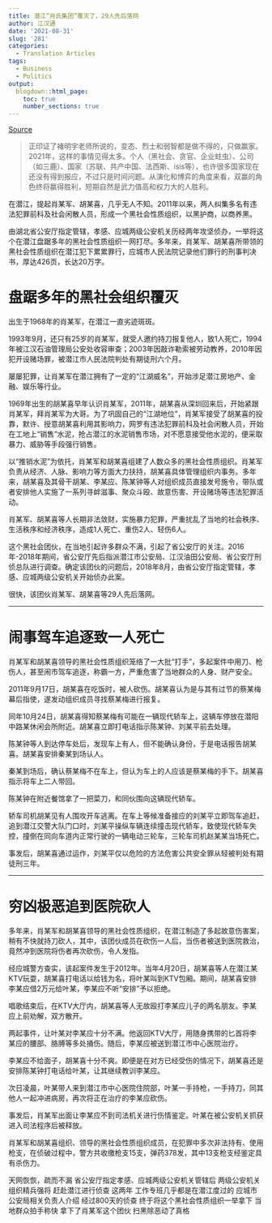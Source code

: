 ```yaml
---
title: 潜江“肖氏集团”覆灭了，29人先后落网
author: 江汉通
date: '2021-08-31'
slug: '281'
categories:
  - Translation Articles
tags:
  - Business
  - Politics
output:
  blogdown::html_page:
    toc: true
    number_sections: true
---
```


[Source](https://mp.weixin.qq.com/s/a8beinvkbFh_QlmEM4V-OA)


>正印证了褚明宇老师所说的，变态、烈士和弱智都是做不得的，只做赢家。2021年，这样的事情见得太多。个人（黑社会、贪官、企业蛀虫）、公司（如三鹿）、国家（苏联、共产中国、法西斯、isis等），也许很多国家现在还没有得到报应，不过只是时间问题。从演化和博弈的角度来看，双赢的角色终将赢得胜利，短期自然是武力值高和权力大的人胜利。

在潜江，提起肖某军、胡某喜，几乎无人不知。2011年以来，两人纠集多名有违法犯罪前科及社会闲散人员，形成一个黑社会性质组织，以黑护商，以商养黑。

由湖北省公安厅指定管辖，孝感、应城两级公安机关历经两年攻坚侦办，一举将这个在潜江盘踞多年的黑社会性质组织一网打尽。多年来，肖某军、胡某喜所带领的黑社会性质组织在潜江犯下累累罪行，应城市人民法院记录他们罪行的刑事判决书，厚达426页，长达20万字。


# 盘踞多年的黑社会组织覆灭


出生于1968年的肖某军，在潜江一直劣迹斑斑。

1993年9月，还只有25岁的肖某军，就受人邀约持刀报复他人，致1人死亡，1994年被江汉石油管理局公安处收容审查；2003年因敲诈勒索被劳动教养，2010年因犯开设赌场罪，被潜江市人民法院判处有期徒刑六个月。

屡屡犯罪，让肖某军在潜江拥有了一定的“江湖威名”，开始涉足潜江房地产、金融、娱乐等行业。

1969年出生的胡某喜早年认识肖某军，2011年，胡某喜从深圳回来后，开始紧跟肖某军，拜肖某军为大哥。为了巩固自己的“江湖地位”，肖某军接受了胡某喜的投靠，默许、授意胡某喜利用其影响力，网罗有违法犯罪前科及社会闲散人员，开始在工地上“销售”水泥，抢占潜江的水泥销售市场，对不愿意接受他水泥的，便采取暴力、威胁等手段强行销售。

以“推销水泥”为依托，肖某军和胡某喜组建了人数众多的黑社会性质组织。肖某军负责从经济、人脉、影响力等方面大力扶持，胡某喜具体管理组织内事务。多年来，胡某喜及其骨干胡某、李某应、陈某钟等人对组织成员直接发号施令，带队或者安排他人实施了一系列寻衅滋事、聚众斗殴、故意伤害、开设赌场等违法犯罪活动。

肖某军、胡某喜等人长期非法敛财，实施暴力犯罪，严重扰乱了当地的社会秩序、生活秩序和经济秩序，造成1人死亡、重伤2人、轻伤6人。


这个黑社会团伙，在当地引起许多群众不满，引起了省公安厅的关注。2016年-2018年期间，省公安厅先后指派潜江市公安局、江汉油田公安局、省公安厅刑侦总队进行调查。确定该团伙的问题后，2018年8月，由省公安厅指定管辖，孝感、应城两级公安机关开始侦办此案。

很快，该团伙肖某军、胡某喜等29人先后落网。

---


# 闹事驾车追逐致一人死亡


肖某军和胡某喜领导的黑社会性质组织笼络了一大批“打手”，多起案件中用刀、枪伤人，甚至闹市驾车追逐，称霸一方，严重危害了当地群众的人身、财产安全。

2011年9月17日，胡某喜在吃饭时，被人砍伤。胡某喜认为是与其有过节的蔡某梅幕后指使，遂发动组织成员寻找蔡某梅进行报复。

同年10月24日，胡某喜得知蔡某梅有可能在一辆现代轿车上，这辆车停放在潜阳中路某休闲会所附近。胡某喜立即打电话指示陈某钟、刘某平前去处理。

陈某钟等人到达停车处后，发现车上有人，但不能确认身份，于是电话报告胡某喜。胡某喜安排秦某到场认人。

秦某到场后，确认蔡某梅不在车上，但认为车上的人应该是蔡某梅的手下。胡某喜指示将车上二人带回。


陈某钟在附近餐馆拿了一把菜刀，和同伙围向这辆现代轿车。

轿车司机胡某见有人围攻开车逃离。在车上等候准备接应的刘某平立即驾车追赶，追到潜江交警大队门口时，刘某平操纵车辆连续撞击现代轿车，致使现代轿车失控，撞倒在同向车道内正常行驶的一辆电动三轮车，三轮车司机赵某某当场死亡。

事发后，胡某喜通过运作，刘某平仅以危险的方法危害公共安全罪从轻被判处有期徒刑三年。

---

# 穷凶极恶追到医院砍人

多年来，肖某军和胡某喜领导的黑社会性质组织，在潜江制造了多起故意伤害案，稍有不快就持刀砍人，其中，该团伙成员在砍伤一人后，当伤者被送到医院救治，竟然冲到医院将伤者再次砍伤，令人发指。

经应城警方查实，该起案件发生于2012年。当年4月20日，胡某喜等人在潜江某KTV玩耍，胡某喜打电话以给钱为名，将叶某叫到KTV包厢。期间，胡某喜安排李某应借2万元给叶某，李某应不听“安排”予以拒绝。

唱歌结束后，在KTV大厅内，胡某喜等人无故殴打李某应儿子的两名朋友。李某应上前劝解，双方散开。

两起事件，让叶某对李某应十分不满。他返回KTV大厅，用随身携带的匕首将李某应的腰部、胳膊等多处捅伤。随后，李某应被送到潜江市中心医院治疗。

李某应不给面子，胡某喜十分不爽。即便是在对方已经受伤的情况下，胡某喜还是安排陈某钟打电话给叶某，让其继续教训李某应。

次日凌晨，叶某带人来到潜江市中心医院住院部，叶某一手持枪，一手持刀，同其他人一起冲进病房，再次将正在治疗的李某应砍伤。

事发后，肖某军出面让李某应不到司法机关进行伤情鉴定。叶某在被公安机关抓获进入司法程序后被释放。

肖某军和胡某喜组织、领导的黑社会性质组织成员，在犯罪中多次非法持有、使用枪支，在侦破过程中，警方共收缴枪支15支，弹药378发，其中13支枪支经鉴定具有杀伤力。

天网恢恢，疏而不漏
省公安厅指定孝感、应城两级公安机关管辖后
两级公安机关组织精兵强将
赶赴潜江进行侦查
这两年
工作专班几乎都是在潜江度过的
应城市公安局相关负责人介绍
经过800天的侦查
终于将这个黑社会性质组织一举拿下
当地群众拍手称快
拿下了肖某军这个团伙
扫黑除恶动了真格